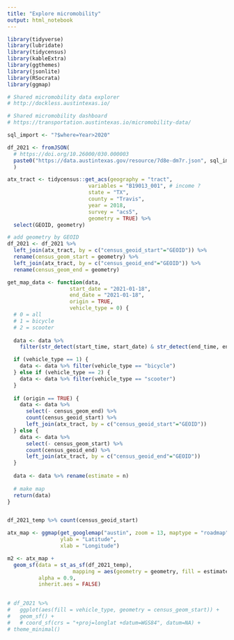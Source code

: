 ```yaml
---
title: "Explore micromobility"
output: html_notebook
---
```


```r
library(tidyverse)
library(lubridate)
library(tidycensus)
library(kableExtra)
library(ggthemes)
library(jsonlite)
library(RSocrata)
library(ggmap)
```

```r
# Shared micromobility data explorer
# http://dockless.austintexas.io/

# Shared micromobility dashboard
# https://transportation.austintexas.io/micromobility-data/

sql_import <- "?$where=Year>2020"

df_2021 <- fromJSON(
  # https://doi.org/10.26000/030.000003
  paste0("https://data.austintexas.gov/resource/7d8e-dm7r.json", sql_import)
  ) 
```

```r
atx_tract <- tidycensus::get_acs(geography = "tract",
                          variables = "B19013_001", # income ?
                          state = "TX",
                          county = "Travis",
                          year = 2018,
                          survey = "acs5",
                          geometry = TRUE) %>% 
  select(GEOID, geometry)

# add geometry by GEOID
df_2021 <- df_2021 %>% 
  left_join(atx_tract, by = c("census_geoid_start"="GEOID")) %>% 
  rename(census_geom_start = geometry) %>% 
  left_join(atx_tract, by = c("census_geoid_end"="GEOID")) %>% 
  rename(census_geom_end = geometry)
```

```r
get_map_data <- function(data,
                    start_date = "2021-01-18", 
                    end_date = "2021-01-18",
                    origin = TRUE,
                    vehicle_type = 0) {
  # 0 = all
  # 1 = bicycle
  # 2 = scooter
    
  data <- data %>%
    filter(str_detect(start_time, start_date) & str_detect(end_time, end_date))

  if (vehicle_type == 1) {
    data <- data %>% filter(vehicle_type == "bicycle")
  } else if (vehicle_type == 2) {
    data <- data %>% filter(vehicle_type == "scooter")
  } 
  
  if (origin == TRUE) {
    data <- data %>% 
      select(- census_geom_end) %>% 
      count(census_geoid_start) %>% 
      left_join(atx_tract, by = c("census_geoid_start"="GEOID")) 
  } else {
    data <- data %>% 
      select(- census_geom_start) %>% 
      count(census_geoid_end) %>% 
      left_join(atx_tract, by = c("census_geoid_end"="GEOID")) 
  }
  
  data <- data %>% rename(estimate = n)
  
  # make map
  return(data)
}


df_2021_temp %>% count(census_geoid_start)

```


```r
atx_map <- ggmap(get_googlemap("austin", zoom = 13, maptype = "roadmap"), 
                 ylab = "Latitude", 
                 xlab = "Longitude") 

m2 <- atx_map + 
  geom_sf(data = st_as_sf(df_2021_temp), 
                     mapping = aes(geometry = geometry, fill = estimate), 
          alpha = 0.9,
          inherit.aes = FALSE) 
 

# df_2021 %>%
#   ggplot(aes(fill = vehicle_type, geometry = census_geom_start)) +
#   geom_sf() +
#   # coord_sf(crs = "+proj=longlat +datum=WGS84", datum=NA) +
# theme_minimal()
```


